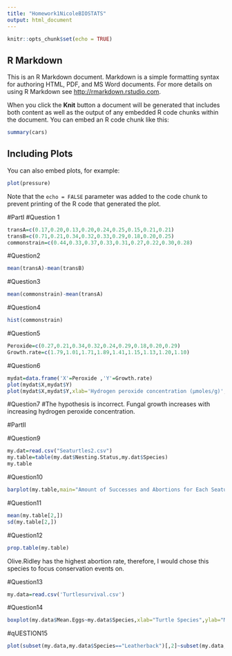 ```yaml
---
title: "Homework1NicoleBIOSTATS"
output: html_document
---
```


```r
knitr::opts_chunk$set(echo = TRUE)
```

## R Markdown

This is an R Markdown document. Markdown is a simple formatting syntax for authoring HTML, PDF, and MS Word documents. For more details on using R Markdown see <http://rmarkdown.rstudio.com>.

When you click the **Knit** button a document will be generated that includes both content as well as the output of any embedded R code chunks within the document. You can embed an R code chunk like this:

```r
summary(cars)
```

## Including Plots

You can also embed plots, for example:

```r
plot(pressure)
```

Note that the `echo = FALSE` parameter was added to the code chunk to prevent printing of the R code that generated the plot.

#PartI
#Question 1
```r
transA=c(0.17,0.20,0.13,0.20,0.24,0.25,0.15,0.21,0.21)
transB=c(0.71,0.21,0.34,0.32,0.33,0.29,0.18,0.20,0.25)
commonstrain=c(0.44,0.33,0.37,0.33,0.31,0.27,0.22,0.30,0.28)
```



#Question2

```r
mean(transA)-mean(transB)

```


#Question3
```r
mean(commonstrain)-mean(transA)
```

#Question4
```r
hist(commonstrain)
```

#Question5
```r
Peroxide=c(0.27,0.21,0.34,0.32,0.24,0.29,0.18,0.20,0.29)
Growth.rate=c(1.79,1.01,1.71,1.89,1.41,1.15,1.13,1.20,1.10)
```

#Question6
```r
mydat=data.frame('X'=Peroxide ,'Y'=Growth.rate)
plot(mydat$X,mydat$Y)
plot(mydat$X,mydat$Y,xlab='Hydrogen peroxide concentration (μmoles/g)',ylab='Fungal growth rate (cm/day)',main='Hydrogen Peroxide Concentration and Fungal Growth Rate')
```

#Question7
#The hypothesis is incorrect. Fungal growth increases with increasing hydrogen peroxide concentration.

#PartII


#Question9
```r
my.dat=read.csv("Seaturtles2.csv")
my.table=table(my.dat$Nesting.Status,my.dat$Species)
my.table
```

#Question10

```r
barplot(my.table,main="Amount of Successes and Abortions for Each Seaturtle",xlab="Turtle Species",ylab="Amount of Eggs Laid",col=c('red','green'),beside=TRUE)
```

#Question11
```r
mean(my.table[2,])
sd(my.table[2,])
```
#Question12
```r
prop.table(my.table)
```
Olive.Ridley has the highest abortion rate, therefore, I would chose this species to focus conservation events on. 

#Question13
```r
my.data=read.csv('Turtlesurvival.csv')
```

#Question14
```r
boxplot(my.data$Mean.Eggs~my.data$Species,xlab="Turtle Species",ylab="Mean Number of Eggs Per Site", main="Mean Number of Eggs Laid per Nesting Site")
```
#qUESTION15
```r
plot(subset(my.data,my.data$Species=="Leatherback")[,2]~subset(my.data,my.data$Species=="Hawksbill")[,2],main='Hawksbill Eggs and Leatherback Eggs Per All 16 Nesting Sites',ylab="Hawksbill",xlab="Leatherback Eggs")
```


